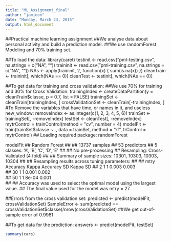 ```yaml
---
title: "ML_Assignment_final"
author: "jamieon"
date: "Monday, March 23, 2015"
output: html_document
---
```

##Practical machine learning assignment
##We analyse data about personal activity and build a prediction model.
##We use randomForest Modeling and 70% training set. 

##To load the data:
library(caret)
testinit <- read.csv("pml-testing.csv", na.strings = c("NA", ""))
traininit <- read.csv("pml-training.csv", na.strings = c("NA", ""))
NAs <- apply(traininit, 2, function(x) {
  sum(is.na(x))
})
cleanTrain <- traininit[, which(NAs == 0)]
cleanTest <- testinit[, which(NAs == 0)]

##To get data for training and cross validation:
##We use 70% for training and 30% for Cross Validation:
trainingIndex <- createDataPartition(y = cleanTrain$classe, p = 0.7, list = FALSE)
trainingSet <- cleanTrain[trainingIndex, ]
crossValidationSet <- cleanTrain[-trainingIndex, ]
#To Remove the variables that have time, or names in it, and useless new_window:
removeIndex <- as.integer(c(1, 2, 3, 4, 5, 6))
trainSet <- trainingSet[, -removeIndex]
testSet <- cleanTest[, -removeIndex]
mytrControl = trainControl(method = "cv", number = 4)
modelFit <- train(trainSet$classe ~ ., data = trainSet, method = "rf", trControl = mytrControl)
## Loading required package: randomForest

modelFit
## Random Forest 
## 
## 13737 samples
##    53 predictors
##     5 classes: 'A', 'B', 'C', 'D', 'E' 
## 
## No pre-processing
## Resampling: Cross-Validated (4 fold) 
## 
## Summary of sample sizes: 10301, 10303, 10303, 10304 
## 
## Resampling results across tuning parameters:
## 
##   mtry  Accuracy  Kappa  Accuracy SD  Kappa SD
##   2     1         1      0.003        0.003   
##   30    1         1      0.001        0.002   
##   50    1         1      8e-04        0.001   
## 
## Accuracy was used to select the optimal model using  the largest value.
## The final value used for the model was mtry = 27.

##Errors from the cross validation set:
predicted <- predict(modelFit, crossValidationSet)
SampleError <- sum(predicted == crossValidationSet$classe)/nrow(crossValidationSet)
##We get out-of-sample error of 0.9981

##To get data for the prediction:
answers <- predict(modelFit, testSet)

```r
summary(cars)
```

